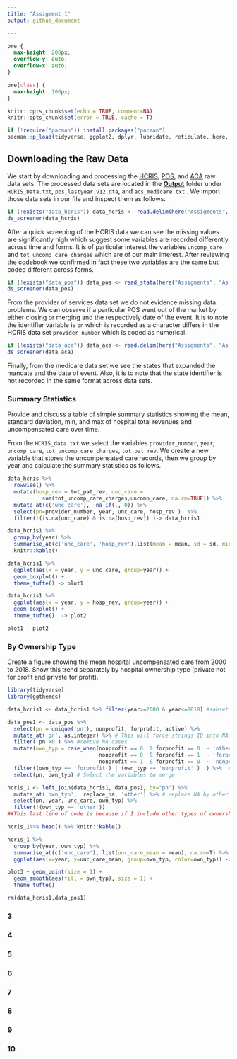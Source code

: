 ```yaml
---
title: "Assigment 1"
output: github_document

---
```

```css
pre {
  max-height: 200px;
  overflow-y: auto;
  overflow-x: auto;
}

pre[class] {
  max-height: 100px;
}
```

```r
knitr::opts_chunk$set(echo = TRUE, comment=NA)
knitr::opts_chunk$set(error = TRUE, cache = T)

if (!require("pacman")) install.packages("pacman")
pacman::p_load(tidyverse, ggplot2, dplyr, lubridate, reticulate, here, haven, descriptr, HonestDiD, did, fixest, RColorBrewer, patchwork, ggthemes)
```

## Downloading the Raw Data
We start by downloading and processing the [HCRIS](https://github.com/Nixoncandiales/Econ771/tree/main/Assigments/AS%201/Code/HCRIS), [POS](https://github.com/Nixoncandiales/Econ771/tree/main/Assigments/AS%201/Code/POS), and [ACA](https://github.com/Nixoncandiales/Econ771/tree/main/Assigments/AS%201/Code/ACA) raw data sets. The processed data sets are located in the [**Output**]((https://github.com/Nixoncandiales/Econ771/tree/main/Assigments/AS%201/Output)) folder under `HCRIS_Data.txt`, `pos_lastyear.v12.dta`, and `acs_medicare.txt` . We import those data sets in our file and inspect them as follows.

```r
if (!exists("data_hcris")) data_hcris <- read.delim(here("Assigments", "As 1", "Output", "HCRIS", "HCRIS_Data.txt"))
ds_screener(data_hcris)
```
After a quick screening of the HCRIS data we can see the missing values are significantly high which suggest some variables are recorded differently across time and forms. It is of particular interest the variables `uncomp_care` and `tot_uncomp_care_charges` which are of our main interest. After reviewing the codebook we confirmed in fact these two variables are the same but coded different across forms. 

```r
if (!exists("data_pos")) data_pos <- read_stata(here("Assigments", "As 1", "Output", "POS", "pos_lastyear.v12.dta"))
ds_screener(data_pos)
```

From the provider of services data set we do not evidence missing data problems. We can observe if a particular POS went out of the market by either closing or merging and the respectively date of the event. It is to note the identifier variable is `pn` which is recorded as a character differs in the HCRIS data set `provider_number` which is coded as numerical. 

```r
if (!exists("data_aca")) data_aca <- read.delim(here("Assigments", "As 1", "Output", "ACA", "acs_medicaid.txt"))
ds_screener(data_aca)
```

Finally, from the medicare data set we see the states that expanded the mandate and the date of event. Also, it is to note that the state identifier is not recorded in the same format across data sets.

### Summary Statistics
Provide and discuss a table of simple summary statistics showing the mean, standard deviation, min, and max of hospital total revenues and uncompensated care over time.

From the `HCRIS_data.txt` we select the variables `provider_number`, `year`, `uncomp_care`, `tot_uncomp_care_charges`, `tot_pat_rev`. We create a new variable that stores the uncompensated care records, then we group by year and calculate the summary statistics as follows.

```r
data_hcris %>% 
  rowwise() %>% 
  mutate(hosp_rev = tot_pat_rev, unc_care = 
           sum(tot_uncomp_care_charges,uncomp_care, na.rm=TRUE)) %>%
  mutate_at(c('unc_care'), ~na_if(., 0)) %>%
  select(pn=provider_number, year, unc_care, hosp_rev )  %>%
  filter(!(is.na(unc_care) & is.na(hosp_rev)) )-> data_hcris1

data_hcris1 %>%
  group_by(year) %>%
  summarise_at(c('unc_care', 'hosp_rev'),list(mean = mean, sd = sd, min = min, max = max), na.rm=T) %>%
  knitr::kable()
```

```r
data_hcris1 %>%
  ggplot(aes(x = year, y = unc_care, group=year)) + 
  geom_boxplot() + 
  theme_tufte() -> plot1

data_hcris1 %>%
  ggplot(aes(x = year, y = hosp_rev, group=year)) + 
  geom_boxplot() + 
  theme_tufte()  -> plot2

plot1 | plot2
```


### By Ownership Type
Create a figure showing the mean hospital uncompensated care from 2000 to 2018. Show this trend separately by hospital ownership type (private not for profit and private for profit).
```r
library(tidyverse)
library(ggthemes)
```

```r
data_hcris1 <- data_hcris1 %>% filter(year>=2000 & year<=2018) #subset by the years

data_pos1 <- data_pos %>%
  select(pn = unique('pn'), nonprofit, forprofit, active) %>%
  mutate_at('pn', as.integer) %>% # This will force strings ID into NA (those are no-hospital POS)
  filter( pn >0 ) %>% #remove NA cases
  mutate(own_typ = case_when(nonprofit == 0  & forprofit == 0  ~ 'other',
                             nonprofit == 0  & forprofit == 1  ~ 'forprofit',
                             nonprofit == 1  & forprofit == 0  ~ 'nonprofit')) %>% # Create a factor variable for ownership type
  filter((own_typ == 'forprofit') | (own_typ == 'nonprofit' )  ) %>%  # discard govt and other forms of ownership
  select(pn, own_typ) # Select the variables to merge

hcris_1 <- left_join(data_hcris1, data_pos1, by="pn") %>% 
  mutate_at('own_typ',  replace_na, 'other') %>% # replace NA by other
  select(pn, year, unc_care, own_typ) %>%
  filter(!(own_typ == 'other'))
##This last line of code is because if I include other types of ownerships I am getting duplicated cases.. i need to dig a bit more into this behavior. 
```

```r
hcris_1%>% head() %>% knitr::kable()
```

```r
hcris_1 %>%
  group_by(year, own_typ) %>%
  summarise_at(c('unc_care'), list(unc_care_mean = mean), na.rm=T) %>%
  ggplot(aes(x=year, y=unc_care_mean, group=own_typ, color=own_typ)) -> plot3

plot3 + geom_point(size = 1) +
  geom_smooth(aes(fill = own_typ), size = 1) +
  theme_tufte()
```


```r
rm(data_hcris1,data_pos1)
```

### 3
### 4
### 5
### 6
### 7
### 8
### 9
### 10
